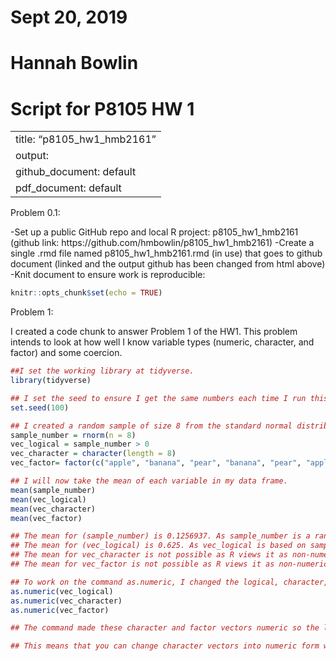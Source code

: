 ##################################################################
# Sept 20, 2019
# 
# Hannah Bowlin
# 
# Script for P8105 HW 1
#################################################################

---
title: "p8105_hw1_hmb2161"
output:
  github_document: default
  pdf_document: default
---

Problem 0.1:

-Set up a public GitHub repo and local R project: p8105_hw1_hmb2161 (github link: https://github.com/hmbowlin/p8105_hw1_hmb2161) 
-Create a single .rmd file named p8105_hw1_hmb2161.rmd (in use) that goes to github document (linked and the output github has been changed from html above)
-Knit document to ensure work is reproducible:

```r
knitr::opts_chunk$set(echo = TRUE)
```

Problem 1:

I created a code chunk to answer Problem 1 of the HW1. This problem intends to look at how well I know variable types (numeric, character, and factor) and some coercion.


```r
##I set the working library at tidyverse.
library(tidyverse)

## I set the seed to ensure I get the same numbers each time I run this code.
set.seed(100)

## I created a random sample of size 8 from the standard normal distribution, a logical vector showing if the elements in the sample are greater than zero (it will return "false" if it doesn't satisfy this condition), a character vector that is 8 elements long with three different factors apple, pear, and banana.
sample_number = rnorm(n = 8)
vec_logical = sample_number > 0
vec_character = character(length = 8)
vec_factor= factor(c("apple", "banana", "pear", "banana", "pear", "apple", "apple", "pear"))

## I will now take the mean of each variable in my data frame. 
mean(sample_number)
mean(vec_logical)
mean(vec_character)
mean(vec_factor)

## The mean for (sample_number) is 0.1256937. As sample_number is a random sample of numbers and I am able to take the mean of these numbers
## The mean for (vec_logical) is 0.625. As vec_logical is based on sample_number, it will run when its condition is satisfied. vec_logical represents the mean of sample_number when sample_number's elements are greater than 0.
## The mean for vec_character is not possible as R views it as non-numeric text.You could store numbers in a character vector, but R would not view them as numbers, but as numbers stored as text.
## The mean for vec_factor is not possible as R views it as non-numeric characters that are grouped into factor levels.

## To work on the command as.numeric, I changed the logical, character, and factor vectors to numeric. The sample_number vector was already numeric and doesn't need to be changed. 
as.numeric(vec_logical)
as.numeric(vec_character)
as.numeric(vec_factor)

## The command made these character and factor vectors numeric so the logical vector now stores true and false as 0 and 1, the character vector stores the values as 8 numbers, and when I entered in factor levels it saves as 1, 2, 3, not apple, banana, pear.

## This means that you can change character vectors into numeric form with the command as.numeric. I now know that I couldn't take the mean of these variables because they weren't stored as numbers, they were stored as text.


```

